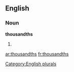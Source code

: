
==English==

===Noun===
'''thousandths'''

# {{plural of|[[thousandth]]}}

[[Category:English plurals]]

[[ar:thousandths]]
[[fr:thousandths]]
